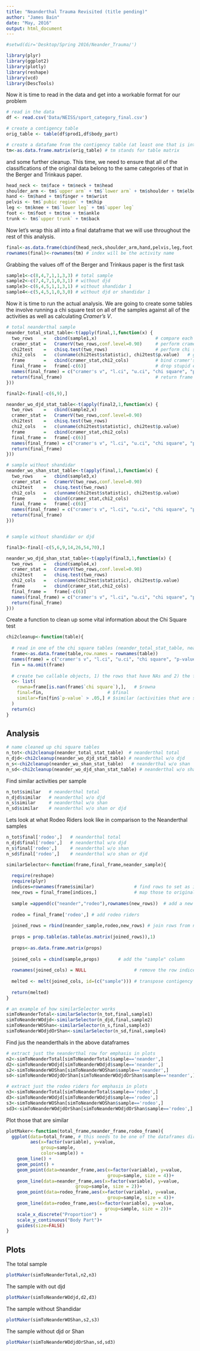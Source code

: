 ```yaml
---
title: "Neanderthal Trauma Revisited (title pending)"
author: "James Bain"
date: "May, 2016"
output: html_document
---
```


```r
#setwd(dir='Desktop/Spring 2016/Neander_Trauma/')

library(plyr)       
library(ggplot2)    
library(plotly)     
library(reshape)    
library(vcd)        
library(DescTools) 
```

Now it is time to read in the data and get into a workable format for our problem

```r
# read in the data
df <- read.csv('Data/NEISS/sport_category_final.csv')

# create a contigency table 
orig_table <- table(df$prod1,df$body_part)

# create a datafame from the contigency table (at least one that is intuitive)
tm<-as.data.frame.matrix(orig_table) # tm stands for table matrix
```

and some further cleanup. This time, we need to ensure that all of the classifications of the original data belong to the same categories of that in the Berger and Trinkaus paper.

```r
head_neck <- tm$face + tm$neck + tm$head
shoulder_arm <- tm$`upper arm` + tm$`lower arm` + tm$shoulder + tm$elbow
hand <- tm$hand + tm$finger + tm$wrist
pelvis <- tm$`pubic region` + tm$hip 
leg <- tm$knee + tm$`lower leg` + tm$`upper leg`
foot <- tm$foot + tm$toe + tm$ankle
trunk <- tm$`upper trunk` + tm$back
```

Now let's wrap this all into a final dataframe that we will use throughout the rest of this analysis.

```r
final<-as.data.frame(cbind(head_neck,shoulder_arm,hand,pelvis,leg,foot,trunk))
rownames(final)<-rownames(tm) # index will be the activity name
```

Grabbing the values off of the Berger and Trinkaus paper is the first task

```r
sample1<-c(8,4,7,1,1,3,3) # total sample
sample2<-c(7,4,7,1,0,3,1) # without djd
sample3<-c(6,4,5,1,1,3,1) # without shandidar 1
sample4<-c(5,4,5,1,0,3,0) # without djd or shandidar 1
```

Now it is time to run the actual analysis. We are going to create some tables the involve running a chi square test on all of the samples against all of the activities as well as calculating *Cramer's V*.

```r
# total neanderthal sample
neander_total_stat_table<-t(apply(final,1,function(x) {
  two_rows    =   cbind(sample1,x)                      # compare each row with neanderthal sample
  cramer_stat =   CramerV(two_rows,conf.level=0.90)     # perform cramer's v and find confidence intervals
  chi2test    =   chisq.test(two_rows)                  # perform chi square
  chi2_cols   =   c(unname(chi2test$statistic), chi2test$p.value)   # grab chi square and p-value
  frame       =   cbind(cramer_stat,chi2_cols)          # bind cramer's v, conf intervals, chi square and p-value together
  final_frame =   frame[-c(6)]                          # drop stupid extra chi square column
  names(final_frame) = c("cramer's v", "l.ci", "u.ci", "chi square", "p-value")   # name columns
  return(final_frame)                                   # return frame
}))

final2<-final[-c(6,9),]

neander_wo_djd_stat_table<-t(apply(final2,1,function(x) {
  two_rows    =   cbind(sample2,x)
  cramer_stat =   CramerV(two_rows,conf.level=0.90)
  chi2test    =   chisq.test(two_rows)
  chi2_cols   =   c(unname(chi2test$statistic), chi2test$p.value)
  frame       =   cbind(cramer_stat,chi2_cols)
  final_frame =   frame[-c(6)]
  names(final_frame) = c("cramer's v", "l.ci", "u.ci", "chi square", "p-value")
  return(final_frame)
}))

# sample without shandidar
neander_wo_shan_stat_table<-t(apply(final,1,function(x) {
  two_rows    =   cbind(sample3,x)
  cramer_stat =   CramerV(two_rows,conf.level=0.90)
  chi2test    =   chisq.test(two_rows)
  chi2_cols   =   c(unname(chi2test$statistic), chi2test$p.value)
  frame       =   cbind(cramer_stat,chi2_cols)
  final_frame =   frame[-c(6)]
  names(final_frame) = c("cramer's v", "l.ci", "u.ci", "chi square", "p-value")
  return(final_frame)
}))


# sample without shandidar or djd        

final3<-final[-c(5,6,9,14,26,54,70),]     

neander_wo_djd_shan_stat_table<-t(apply(final3,1,function(x) {     
  two_rows    =   cbind(sample4,x)
  cramer_stat =   CramerV(two_rows,conf.level=0.90)
  chi2test    =   chisq.test(two_rows)
  chi2_cols   =   c(unname(chi2test$statistic), chi2test$p.value)
  frame       =   cbind(cramer_stat,chi2_cols)
  final_frame =   frame[-c(6)]
  names(final_frame) = c("cramer's v", "l.ci", "u.ci", "chi square", "p-value")
  return(final_frame)
}))

```

Create a function to clean up some vital information about the Chi Square test

```r
chi2cleanup<-function(table){
  
  # read in one of the chi square tables (neander_total_stat_table, neander_wo_djd_stat_table, neander_wo_shan_stat_table or neander_wo_djd_shan_stat_table)
  frame<-as.data.frame(table,row.names = rownames(table))
  names(frame) = c("cramer's v", "l.ci", "u.ci", "chi square", "p-value")
  fin = na.omit(frame) 
  
  # create two callable objects, 1) the rows that have NAs and 2) the final data frame for some final manipulation
  c<- list(
    rowna=frame[is.nan(frame$`chi square`),],   # $rowna 
    final=fin,                        # $final
    similar=fin[fin$`p-value` > .05,] # $similar (activities that are similar, P > 0.05)
  )
  return(c)
}
```

## Analysis

```r
# name cleaned up chi square tables
n_tot<-chi2cleanup(neander_total_stat_table)  # neanderthal total
n_djd<-chi2cleanup(neander_wo_djd_stat_table) # neanderthal w/o djd
n_s<-chi2cleanup(neander_wo_shan_stat_table)   # neanderthal w/o shan
n_sd<-chi2cleanup(neander_wo_djd_shan_stat_table) # neanderthal w/o shan or djd
```

Find similar activities per sample

```r
 
n_tot$similar   # neanderthal total
n_djd$similar   # neanderthal w/o djd
n_s$similar     # neanderthal w/o shan
n_sd$similar    # neanderthal w/o shan or djd
```

Lets look at what Rodeo Riders look like in comparison to the Neanderthal samples

```r
n_tot$final['rodeo',]   # neanderthal total
n_djd$final['rodeo',]   # neanderthal w/o djd
n_s$final['rodeo',]     # neanderthal w/o shan
n_sd$final['rodeo',]    # neanderthal w/o shan or djd
```


```r
similarSelector<-function(frame,final_frame,neander_sample){ 
  
  require(reshape)
  require(plyr)
  indices=rownames(frame$similar)               # find rows to set as indices
  new_rows = final_frame[indices,]              # map those to original contigency table
  
  sample =append(c("neander","rodeo"),rownames(new_rows))  # add a new vector to use a "sample" column
  
  rodeo = final_frame['rodeo',] # add rodeo riders
  
  joined_rows = rbind(neander_sample,rodeo,new_rows) # join rows from neanderthal sample to new dataframe
  
  props = prop.table(as.table(as.matrix(joined_rows)),1)
  
  props<-as.data.frame.matrix(props)
  
  joined_cols = cbind(sample,props)       # add the "sample" column
  
  rownames(joined_cols) = NULL                  # remove the row indices 
      
  melted <- melt(joined_cols, id=(c("sample"))) # transpose contigency table
  
  return(melted)                
}
```



```r
# an example of how similarSelector works
simToNeanderTotal<-similarSelector(n_tot,final,sample1)
simToNeanderWOdjd<-similarSelector(n_djd,final,sample2)
simToNeanderWOShan<-similarSelector(n_s,final,sample3)
simToNeanderWOdjdOrShan<-similarSelector(n_sd,final,sample4)
```

Find jus the neanderthals in the above dataframes

```r
# extract just the neanderthal row for emphasis in plots
n2<-simToNeanderTotal[simToNeanderTotal$sample=='neander',]
d2<-simToNeanderWOdjd[simToNeanderWOdjd$sample=='neander',]
s2<-simToNeanderWOShan[simToNeanderWOShan$sample=='neander',]
sd<-simToNeanderWOdjdOrShan[simToNeanderWOdjdOrShan$sample=='neander',]

# extract just the rodeo riders for emphasis in plots
n3<-simToNeanderTotal[simToNeanderTotal$sample=='rodeo',]
d3<-simToNeanderWOdjd[simToNeanderWOdjd$sample=='rodeo',]
s3<-simToNeanderWOShan[simToNeanderWOShan$sample=='rodeo',]
sd3<-simToNeanderWOdjdOrShan[simToNeanderWOdjdOrShan$sample=='rodeo',]
```

Plot those that are similar

```r
plotMaker<-function(total_frame,neander_frame,rodeo_frame){
  ggplot(data=total_frame, # this needs to be one of the dataframes directly above
         aes(x=factor(variable), y=value, 
             group=sample,
             color=sample)) + 
    geom_line() + 
    geom_point() +
    geom_point(data=neander_frame,aes(x=factor(variable), y=value, 
                                      group=sample, size = 4))+
    geom_line(data=neander_frame,aes(x=factor(variable), y=value, 
                          group=sample, size = 2))+ 
    geom_point(data=rodeo_frame,aes(x=factor(variable), y=value, 
                                      group=sample, size = 4))+
    geom_line(data=rodeo_frame,aes(x=factor(variable), y=value, 
                                     group=sample, size = 2))+ 
    scale_x_discrete("Proportion") +
    scale_y_continuous("Body Part")+
    guides(size=FALSE)
}

```


## Plots

The total sample 

```r
plotMaker(simToNeanderTotal,n2,n3)
```

The sample with out djd

```r
plotMaker(simToNeanderWOdjd,d2,d3)
```

The sample without Shandidar 

```r
plotMaker(simToNeanderWOShan,s2,s3)
```

The sample without djd or Shan

```r
plotMaker(simToNeanderWOdjdOrShan,sd,sd3)
```